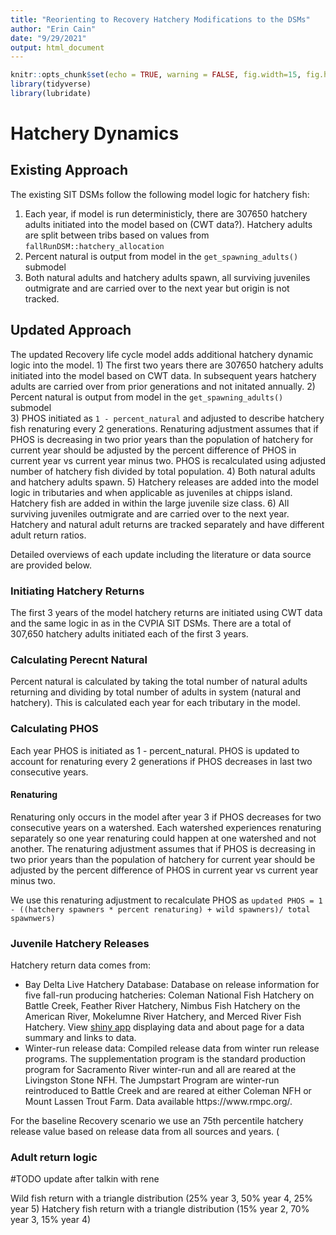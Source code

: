 ```yaml
---
title: "Reorienting to Recovery Hatchery Modifications to the DSMs"
author: "Erin Cain"
date: "9/29/2021"
output: html_document    
---
```


```r
knitr::opts_chunk$set(echo = TRUE, warning = FALSE, fig.width=15, fig.height=10)
library(tidyverse)
library(lubridate)
```

# Hatchery Dynamics

## Existing Approach

The existing SIT DSMs follow the following model logic for hatchery fish:

1)  Each year, if model is run deterministicly, there are 307650 hatchery adults initiated into the model based on (CWT data?). Hatchery adults are split between tribs based on values from `fallRunDSM::hatchery_allocation`
2)  Percent natural is output from model in the `get_spawning_adults()` submodel
3)  Both natural adults and hatchery adults spawn, all surviving juveniles outmigrate and are carried over to the next year but origin is not tracked.

## Updated Approach

The updated Recovery life cycle model adds additional hatchery dynamic logic into the model. 
1) The first two years there are 307650 hatchery adults initiated into the model based on CWT data. In subsequent years hatchery adults are carried over from prior generations and not initated annually. 
2) Percent natural is output from model in the `get_spawning_adults()` submodel\
3) PHOS initiated as `1 - percent_natural` and adjusted to describe hatchery fish renaturing every 2 generations. Renaturing adjustment assumes that if PHOS is decreasing in two prior years than the population of hatchery for current year should be adjusted by the percent difference of PHOS in current year vs current year minus two. PHOS is recalculated using adjusted number of hatchery fish divided by total population. 
4) Both natural adults and hatchery adults spawn.
5) Hatchery releases are added into the model logic in tributaries and when applicable as juveniles at chipps island. Hatchery fish are added in within the large juvenile size class. 
6) All surviving juveniles outmigrate and are carried over to the next year. Hatchery and natural adult returns are tracked separately and have different adult return ratios.

Detailed overviews of each update including the literature or data source are provided below.

### Initiating Hatchery Returns

The first 3 years of the model hatchery returns are initiated using CWT data and the same logic in as in the CVPIA SIT DSMs. There are a total of 307,650 hatchery adults initiated each of the first 3 years.

### Calculating Perecnt Natural
Percent natural is calculated by taking the total number of natural adults returning and dividing by total number of adults in system (natural and hatchery). This is calculated each year for each tributary in the model. 

### Calculating PHOS

Each year PHOS is initiated as 1 - percent_natural. PHOS is updated to account for renaturing every 2 generations if PHOS decreases in last two consecutive years. 

#### Renaturing

Renaturing only occurs in the model after year 3 if PHOS decreases for two consecutive years on a watershed.
Each watershed experiences renaturing separately so one year renaturing could happen at one watershed and not another. 
The renaturing adjustment assumes that if PHOS is decreasing in two prior years than the population of hatchery for current year should be adjusted by the percent difference of PHOS in current year vs current year minus two. 

We use this renaturing adjustment to recalculate PHOS as `updated PHOS = 1 - ((hatchery spawners * percent renaturing) + wild spawners)/ total spawnwers)`

### Juvenile Hatchery Releases

Hatchery return data comes from: 

* Bay Delta Live Hatchery Database: Database on release information for five fall-run producing hatcheries: Coleman National Fish Hatchery on Battle Creek, Feather River Hatchery, Nimbus Fish Hatchery on the American River, Mokelumne River Hatchery, and Merced River Fish Hatchery. View [shiny app](https://baydeltalive.com/fish/hatchery-releases) displaying data and about page for a data summary and links to data. 
* Winter-run release data: Compiled release data from winter run release programs. The supplementation program is the standard production program for Sacramento River winter-run and all are reared at the Livingston Stone NFH. The Jumpstart Program are winter-run reintroduced to Battle Creek and are reared at either Coleman NFH or Mount Lassen Trout Farm. Data available https://www.rmpc.org/. 

For the baseline Recovery scenario we use an 75th percentile hatchery release value based on release data from all sources and years. (

### Adult return logic
#TODO update after talkin with rene

Wild fish return with a triangle distribution (25% year 3, 50% year 4, 25% year 5)
Hatchery fish return with a triangle distribution (15% year 2, 70% year 3, 15% year 4)

